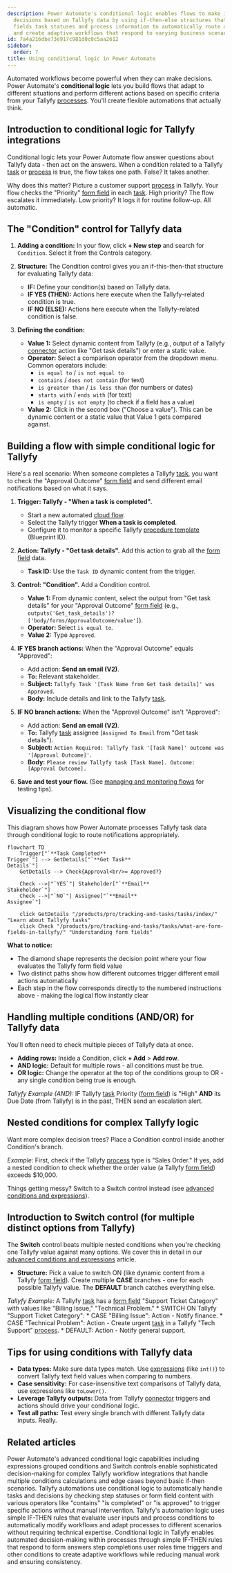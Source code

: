 ```yaml
---
description: Power Automate's conditional logic enables flows to make intelligent
  decisions based on Tallyfy data by using if-then-else structures that evaluate form
  fields task statuses and process information to automatically route different actions
  and create adaptive workflows that respond to varying business scenarios.
id: 7a4a216dbe73e917c981d0c0c5aa2612
sidebar:
  order: 7
title: Using conditional logic in Power Automate
---
```



Automated workflows become powerful when they can make decisions. Power Automate's **conditional logic** lets you build flows that adapt to different situations and perform different actions based on specific criteria from your Tallyfy [processes](/products/pro/tracking-and-tasks/processes/). You'll create flexible automations that actually think.

## Introduction to conditional logic for Tallyfy integrations

Conditional logic lets your Power Automate flow answer questions about Tallyfy data - then act on the answers. When a condition related to a Tallyfy [task](/products/pro/tracking-and-tasks/tasks/) or [process](/products/pro/tracking-and-tasks/processes/) is true, the flow takes one path. False? It takes another.

Why does this matter? Picture a customer support [process](/products/pro/tracking-and-tasks/processes/) in Tallyfy. Your flow checks the "Priority" [form field](/products/pro/tracking-and-tasks/tasks/what-are-form-fields-in-tallyfy/) in each [task](/products/pro/tracking-and-tasks/tasks/). High priority? The flow escalates it immediately. Low priority? It logs it for routine follow-up. All automatic.

## The "Condition" control for Tallyfy data

<Steps>

1.  **Adding a condition:** In your flow, click **+ New step** and search for `Condition`. Select it from the Controls category.

2.  **Structure:** The Condition control gives you an if-this-then-that structure for evaluating Tallyfy data:
    *   **IF:** Define your condition(s) based on Tallyfy data.
    *   **IF YES (THEN):** Actions here execute when the Tallyfy-related condition is true.
    *   **IF NO (ELSE):** Actions here execute when the Tallyfy-related condition is false.



3.  **Defining the condition:**
    *   **Value 1:** Select dynamic content from Tallyfy (e.g., output of a Tallyfy [connector](/products/pro/integrations/middleware/power-automate/how-can-i-integrate-tallyfy-with-microsoft-power-automate/) action like "Get task details") or enter a static value.
    *   **Operator:** Select a comparison operator from the dropdown menu. Common operators include:
        *   `is equal to` / `is not equal to`
        *   `contains` / `does not contain` (for text)
        *   `is greater than` / `is less than` (for numbers or dates)
        *   `starts with` / `ends with` (for text)
        *   `is empty` / `is not empty` (to check if a field has a value)
    *   **Value 2:** Click in the second box ("Choose a value"). This can be dynamic content or a static value that Value 1 gets compared against.

</Steps>

## Building a flow with simple conditional logic for Tallyfy

Here's a real scenario: When someone completes a Tallyfy [task](/products/pro/tracking-and-tasks/tasks/), you want to check the "Approval Outcome" [form field](/products/pro/tracking-and-tasks/tasks/what-are-form-fields-in-tallyfy/) and send different email notifications based on what it says.

<Steps>

1.  **Trigger: Tallyfy - "When a task is completed".**
    *   Start a new automated [cloud flow](/products/pro/integrations/middleware/power-automate/understanding-power-automate-basics/).
    *   Select the Tallyfy trigger **When a task is completed**.
    *   Configure it to monitor a specific Tallyfy [procedure template](/products/pro/documenting/templates/) (Blueprint ID).

2.  **Action: Tallyfy - "Get task details".**
    Add this action to grab all the [form field](/products/pro/tracking-and-tasks/tasks/what-are-form-fields-in-tallyfy/) data.
    *   **Task ID:** Use the `Task ID` dynamic content from the trigger.

3.  **Control: "Condition".**
    Add a Condition control.
    *   **Value 1:** From dynamic content, select the output from "Get task details" for your "Approval Outcome" [form field](/products/pro/tracking-and-tasks/tasks/what-are-form-fields-in-tallyfy/) (e.g., `outputs('Get_task_details')?['body/forms/ApprovalOutcome/value']`).
    *   **Operator:** Select `is equal to`.
    *   **Value 2:** Type `Approved`.



4.  **IF YES branch actions:**
    When the "Approval Outcome" equals "Approved":
    *   Add action: **Send an email (V2)**.
    *   **To:** Relevant stakeholder.
    *   **Subject:** `Tallyfy Task '[Task Name from Get task details]' was Approved`.
    *   **Body:** Include details and link to the Tallyfy [task](/products/pro/tracking-and-tasks/tasks/).

5.  **IF NO branch actions:**
    When the "Approval Outcome" isn't "Approved":
    *   Add action: **Send an email (V2)**.
    *   **To:** Tallyfy [task](/products/pro/tracking-and-tasks/tasks/) assignee (`Assigned To Email` from "Get task details").
    *   **Subject:** `Action Required: Tallyfy Task '[Task Name]' outcome was '[Approval Outcome]'`.
    *   **Body:** `Please review Tallyfy task [Task Name]. Outcome: [Approval Outcome].`

6.  **Save and test your flow.** (See [managing and monitoring flows](/products/pro/integrations/middleware/power-automate/managing-and-monitoring-power-automate-flows/) for testing tips).

</Steps>

## Visualizing the conditional flow

This diagram shows how Power Automate processes Tallyfy task data through conditional logic to route notifications appropriately.

```mermaid
flowchart TD
    Trigger["`**Task Completed**
Trigger`"] --> GetDetails["`**Get Task**
Details`"]
    GetDetails --> Check{Approval<br/>= Approved?}
    
    Check -->|"`YES`"| Stakeholder["`**Email**
Stakeholder`"]
    Check -->|"`NO`"| Assignee["`**Email**
Assignee`"]
    
    click GetDetails "/products/pro/tracking-and-tasks/tasks/index/" "Learn about Tallyfy tasks"
    click Check "/products/pro/tracking-and-tasks/tasks/what-are-form-fields-in-tallyfy/" "Understanding form fields"
```

**What to notice:**
- The diamond shape represents the decision point where your flow evaluates the Tallyfy form field value
- Two distinct paths show how different outcomes trigger different email actions automatically
- Each step in the flow corresponds directly to the numbered instructions above - making the logical flow instantly clear

## Handling multiple conditions (AND/OR) for Tallyfy data

You'll often need to check multiple pieces of Tallyfy data at once.

*   **Adding rows:** Inside a Condition, click **+ Add** > **Add row**.
*   **AND logic:** Default for multiple rows - all conditions must be true.
*   **OR logic:** Change the operator at the top of the conditions group to OR - any single condition being true is enough.

*Tallyfy Example (AND):* IF Tallyfy [task](/products/pro/tracking-and-tasks/tasks/) Priority ([form field](/products/pro/tracking-and-tasks/tasks/what-are-form-fields-in-tallyfy/)) is "High" **AND** its Due Date (from Tallyfy) is in the past, THEN send an escalation alert.

## Nested conditions for complex Tallyfy logic

Want more complex decision trees? Place a Condition control inside another Condition's branch.

*Example:* First, check if the Tallyfy [process](/products/pro/tracking-and-tasks/processes/) type is "Sales Order." If yes, add a nested condition to check whether the order value (a Tallyfy [form field](/products/pro/tracking-and-tasks/tasks/what-are-form-fields-in-tallyfy/)) exceeds $10,000.

Things getting messy? Switch to a Switch control instead (see [advanced conditions and expressions](/products/pro/integrations/middleware/power-automate/advanced-conditions-and-expressions/)).

## Introduction to Switch control (for multiple distinct options from Tallyfy)

The **Switch** control beats multiple nested conditions when you're checking one Tallyfy value against many options. We cover this in detail in our [advanced conditions and expressions](/products/pro/integrations/middleware/power-automate/advanced-conditions-and-expressions/) article.

*   **Structure:** Pick a value to switch ON (like dynamic content from a Tallyfy [form field](/products/pro/tracking-and-tasks/tasks/what-are-form-fields-in-tallyfy/)). Create multiple **CASE** branches - one for each possible Tallyfy value. The **DEFAULT** branch catches everything else.

*Tallyfy Example:* A Tallyfy [task](/products/pro/tracking-and-tasks/tasks/) has a [form field](/products/pro/tracking-and-tasks/tasks/what-are-form-fields-in-tallyfy/) "Support Ticket Category" with values like "Billing Issue," "Technical Problem."
    *   SWITCH ON Tallyfy "Support Ticket Category":
        *   CASE "Billing Issue": Action - Notify finance.
        *   CASE "Technical Problem": Action - Create urgent [task](/products/pro/tracking-and-tasks/tasks/) in a Tallyfy "Tech Support" [process](/products/pro/tracking-and-tasks/processes/).
        *   DEFAULT: Action - Notify general support.

## Tips for using conditions with Tallyfy data

*   **Data types:** Make sure data types match. Use [expressions](/products/pro/integrations/middleware/power-automate/advanced-conditions-and-expressions/) (like `int()`) to convert Tallyfy text field values when comparing to numbers.
*   **Case sensitivity:** For case-insensitive text comparisons of Tallyfy data, use expressions like `toLower()`.
*   **Leverage Tallyfy outputs:** Data from Tallyfy [connector](/products/pro/integrations/middleware/power-automate/how-can-i-integrate-tallyfy-with-microsoft-power-automate/) triggers and actions should drive your conditional logic.
*   **Test all paths:** Test every single branch with different Tallyfy data inputs. Really.


## Related articles
<CardGrid>
<LinkTitleCard header="<b>Power Automate > Advanced conditions and expressions in Power Automate</b>" href="/products/pro/integrations/middleware/power-automate/advanced-conditions-and-expressions/" > Power Automate's advanced conditional logic capabilities including expressions grouped conditions and Switch controls enable sophisticated decision-making for complex Tallyfy workflow integrations that handle multiple conditions calculations and edge cases beyond basic if-then scenarios. </LinkTitleCard>
<LinkTitleCard header="<b>Conditionals > Conditionals (IF) explained</b>" href="/products/pro/documenting/templates/automations/conditionals/conditionals-explained/" > Tallyfy automations use conditional logic to automatically handle tasks and decisions by checking step statuses or form field content with various operators like "contains" "is completed" or "is approved" to trigger specific actions without manual intervention. </LinkTitleCard>
<LinkTitleCard header="<b>Automations > Logic operations explained</b>" href="/products/pro/documenting/templates/automations/logic-explained/" > Tallyfy's automation logic uses simple IF-THEN rules that evaluate user inputs and process conditions to automatically modify workflows and adapt processes to different scenarios without requiring technical expertise. </LinkTitleCard>
<LinkTitleCard header="<b>Automations > Conditionals</b>" href="/products/pro/documenting/templates/automations/conditionals/" > Conditional logic in Tallyfy enables automated decision-making within processes through simple IF-THEN rules that respond to form answers step completions user roles time triggers and other conditions to create adaptive workflows while reducing manual work and ensuring consistency. </LinkTitleCard>
</CardGrid>